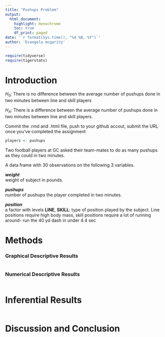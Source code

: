 ```yaml
---
title: "Pushups Problem"
output:
  html_document:
    highlight: monochrome
    toc: true
    df_print: paged
date: '`r format(Sys.time(), "%d %B, %Y")`'
author: 'Evangela mcgarity'
---
```


```r

require(tidyverse)
require(tigerstats)

```

# Introduction 

<!--In this section you explain what you are trying to show.  Where did the data come from?  What is the research or other question you are trying to answer?

Fork the Rstudio project called pushups to your github account. Clone from your github account to your Rstudio.cloud CRN37591 workspace.  Using the dataset called pushups from the tigerstats package in R, answer the question posed by this null and alternate hypothesis in an html markdown document. -->

$H_0$: There is no difference between the average number of pushups done in two minutes between line and skill players

$H_A$: There is a difference between the  average number of pushups done in two minutes between line and skill players.

Commit the .rmd and .html file, push to your github accout, submit  the URL once you've completed the assignment

<!-- load the data set -->

```r
players <- pushups
```


Two football players at GC asked their team-mates to do as many pushups as they could in two minutes.


A data frame with 30 observations on the following 3 variables.

**_weight_**  
weight of subject in pounds.

**_pushups_**  
number of pushups the player completed in two minutes.

**_position_**  
a factor with levels **LINE**, **SKILL**: type of position played by the subject. Line positions require high body mass, skill positions require a lot of running around- run the 40 yd dash in under 4.4 sec 

# Methods

<!--Decide on your methods:  use "variable analysis" or other appropriate descriptors.  Make sure to choose at least one graphical method and at least one numerical method.  
  
Variable analysis: You have position (factor) and number of pushups done in two minutes (numerical). What type of graphical display, numerical display and inferential test is appropriate?  


# Descriptive Results

<!--Divide this section into two sub-sections:  One for your descriptive  results and one for your inferential results.!-->



### Graphical Descriptive Results

<!--Graphical results here.  Make sure to show your code.  Provide appropriate labels for axes, giving units if possible, and provide a good title for the graph, too.  Use the graphical results to describe the patterns if any that exist in the data as focused toward the research question

Typically look at boxplots when considering numerical vs categorical data. Insert a boxplot here

The two variables of interest are pushups and position. Boxplot graphical displays are good ways to depict data.  --> 

```r

```
  
<!-- be sire to tell what the boxplot shows -->
 
### Numerical Descriptive Results

<!--Numerical results go here. Use the numerical results to describe the patterns if any that exist in the data as focused toward the research question -->

```r

```



# Inferential Results

<!--State hypothesis clearly.  Make sure your discussion of the inferential test covers all the aspects that the test output produces, such as test statistic, p-value etc.  Make a decision about the null hypothesis, explain the assumptions on which the selected test/procedure was based, and why the chosen procedure satisfys the assumptions and is appropriate to answer the research question -->


```r

```

# Discussion and Conclusion

<!--Discussion and conclusion here.  If you found a relationship be sure to consider whether the relationship occurs because one of the variavbles causes the other, or whether they perhasps are related for some other reason. -->


